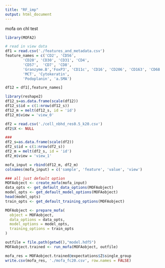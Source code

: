 ```yaml
---
title: "RF_imp"
output: html_document
---
```


mofa on chl test

```r
library(MOFA2)

# read in view data
df1 = read.csv('./features_and_metadata.csv')
feature_names = c('CD2', 'CD56',
        'CD20', 'CD30', 'CD31', 'CD4', 
        'CD57',  'CD7', 'CD8',
        'Granzyme.B','FoxP3', 'CD11c', 'CD16', 'CD206', 'CD163', 'CD68', 'CD15', 'CD11b',
        'MCT', 'Cytokeratin', 
        'Podoplanin', 'a.SMA')

df12 = df1[,feature_names]

library(reshape2)
df12_s=as.data.frame(scale(df12))
df12_s$id = c(1:nrow(df12_s))
df12_m = melt(df12_s, id = 'id')
df12_m$view = 'view_0'
```


```r
df2 = read.csv('./cell_nbhd_res0.5_k20.csv')
df2$X <- NULL

###
df2_s=as.data.frame(scale(df2))
df2_s$id = c(1:nrow(df2_s))
df2_m = melt(df2_s, id = 'id')
df2_m$view = 'view_1'
```


```r
mofa_input = rbind(df12_m, df2_m)
colnames(mofa_input) = c('sample', 'feature', 'value', 'view')

### all just default option
MOFAobject <- create_mofa(mofa_input)
data_opts <- get_default_data_options(MOFAobject)
model_opts <- get_default_model_options(MOFAobject)
head(model_opts)
train_opts <- get_default_training_options(MOFAobject)

MOFAobject <- prepare_mofa(
  object = MOFAobject,
  data_options = data_opts,
  model_options = model_opts,
  training_options = train_opts
)

outfile = file.path(getwd(),"model.hdf5")
MOFAobject.trained <- run_mofa(MOFAobject, outfile)
```

```r
mofa_res = MOFAobject.trained@expectations$Z$single_group
write.csv(mofa_res, './mofa_fc20.csv', row.names = FALSE)
```




